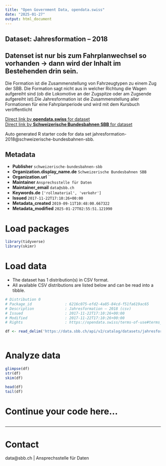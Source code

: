 ```yaml
---
title: "Open Government Data, opendata.swiss"
date: "2025-01-27"
output: html_document
---
```


## Dataset: Jahresformation – 2018

Datenset ist nur bis zum Fahrplanwechsel so vorhanden -> dann wird der Inhalt im Bestehenden drin sein.
-----------
Die Formation ist die Zusammenstellung von Fahrzeugtypen zu einem Zug der SBB. Die Formation sagt nicht aus in welcher Richtung die Wagen aufgereiht sind (ob die Lokomotive an der Zugspitze oder am Zugsende aufgereiht ist).Die Jahresformation ist die Zusammenstellung aller Formationen für eine Fahrplanperiode und wird mit dem Kursbuch veröffentlicht

[Direct link by **opendata.swiss** for dataset](https://opendata.swiss/de/dataset/jahresformation-20181)<br>
[Direct link by **Schweizerische Bundesbahnen SBB** for dataset](https://data.sbb.ch/explore/dataset/jahresformation-2018/)

Auto generated R starter code for data set jahresformation-2018@schweizerische-bundesbahnen-sbb.

## Metadata

- **Publisher** `schweizerische-bundesbahnen-sbb`
- **Organization.display_name.de** `Schweizerische Bundesbahnen SBB`
- **Organization.url** ``
- **Maintainer** `Ansprechsstelle für Daten`
- **Maintainer_email** `data@sbb.ch`
- **Keywords.de** `['rollmaterial', 'verkehr']`
- **Issued** `2017-11-22T17:10:26+00:00`
- **Metadata_created** `2019-09-11T10:48:00.667322`
- **Metadata_modified** `2025-01-27T02:55:51.121990`


# Load packages

```r

library(tidyverse)
library(skimr)

```

# Load data

-   The dataset has 1 distribution(s) in CSV format.
-   All available CSV distributions are listed below and can be read into a tibble.

```r

# Distribution 0
# Package_id               : 6216c075-efd2-4a85-84cd-f51fa619ac65
# Description              : Jahresformation – 2018 (csv)
# Issued                   : 2017-11-22T17:10:26+00:00
# Modified                 : 2017-11-22T17:10:26+00:00
# Rights                   : https://opendata.swiss/terms-of-use#terms_by

df <- read_delim('https://data.sbb.ch/api/v2/catalog/datasets/jahresformation-2018/exports/csv?use_labels=true')



```

# Analyze data

```r

glimpse(df)
str(df)
skim(df)

head(df)
tail(df)

```

# Continue your code here...

```r

```

------------------------------------------------------------------------

# Contact

data@sbb.ch | Ansprechsstelle für Daten
